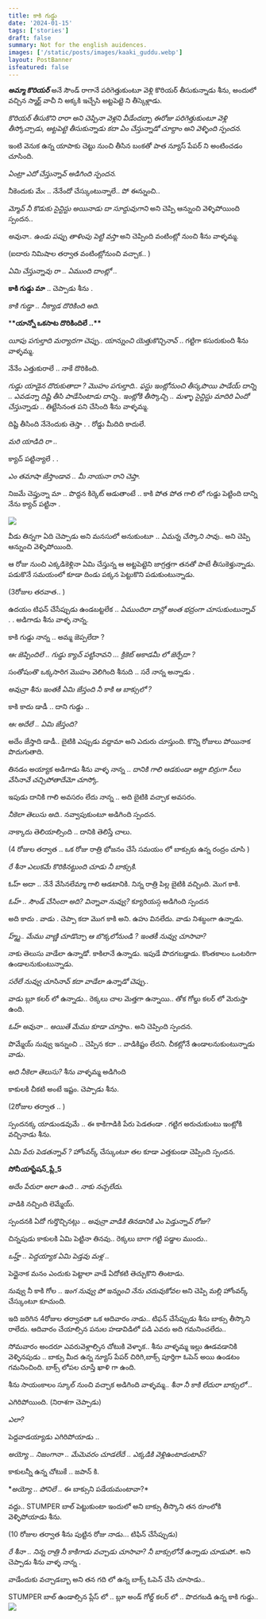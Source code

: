 ```yaml
---
title: కాకి గుడ్డు
date: '2024-01-15'
tags: ['stories']
draft: false
summary: Not for the english auidences.
images: ['/static/posts/images/kaaki_guddu.webp']
layout: PostBanner
isfeatured: false
---
```


**_అమ్మా కొరియర్_** అనే సౌండ్ రాగానే పరిగెత్తుకుంటూ వెళ్లి కొరియర్ తీసుకున్నాడు శీను, అందులో వచ్చిన స్మార్ట్ వాచీ ని అక్కకి ఇచ్చేసి అట్టపెట్టె ని తీస్కెళ్లాడు.

_కొరియర్ తీసుకొని రారా అని చెప్పినా వెళ్లని వీడేందబ్బా ఈరోజు పరిగెత్తుకుంటూ వెళ్లి తీస్కోచ్చాడు, అట్టపెట్టె తీసుకున్నాడు కదా ఏం చేస్తున్నాడో చూద్దాం అని వెళ్ళింది స్పందన._

ఇంటి వెనుక ఉన్న యాపాకు చెట్టు నుంచి తీసిన బంకతో పాత న్యూస్ పేపర్ ని అంటించడం చూసింది.

_ఏంట్రా ఎదో చేస్తున్నావ్ అడిగింది స్పందన._

నీకెందుకు మేఁ .. నేనేందో చేస్కుంటున్నాలే.. పో ఈన్నుంచి..

_మ్మోవ్ నీ కొడుకు సైన్టిస్టు అయినాడు దా సూద్దువుగాని_ అని చెప్పి ఆన్నుంచి వెళ్ళిపోయింది స్పందన..

_అవునా.. ఉండు పప్పు తాళింపు పెట్టి వస్తా_ అని చెప్పింది వంటింట్లో నుంచి శీను వాళ్ళమ్మ.

(ఐదారు నిమిషాల తర్వాత వంటింట్లోనుంచి వచ్చాక.. )

_ఏమి చేస్తున్నావు రా .. ఏముంది దాంట్లో .._

**కాకి గుడ్డు మా** .. చెప్పాడు శీను .

_కాకి గుడ్డా .. నీక్యాడ దొరికింది అది._

\***\*యాన్నో ఒకసాట దొరికిందిలే ..\*\***

_యీపు పగుల్తాది మర్యాదగా చెప్పు.. యాన్నుంచి యెత్తుకొచ్చినావ్_ .. గట్టిగా కసురుకుంది శీను వాళ్ళమ్మ.

నేనేం ఎత్తుకురాలే .. నాకే దొరికింది.

_గుడ్డు యాడైన దొరుకుతాదా ? మొహం పగుల్తాది.. ఫస్టు ఇంట్లోనుంచి తీస్కపొయి పాడేయ్ దాన్ని .. ఎవడన్నా దిష్టి తీసి పాడేసింటాడు దాన్ని.. ఇంట్లోకి తీస్కొచ్చి .. మళ్ళా సైన్టిస్టు మాదిరి ఏందో చేస్తున్నాడు_ .. తిట్టేసినంత పని చేసింది శీను వాళ్ళమ్మ.

దిష్టి తీసింది నేనెందుకు తెస్తా . . రోడ్డు మీదిది కాదులే.

_మరి యాడిది రా .._

క్యాచ్ పట్టిన్యాలే . .

_ఎం తమాషా జేస్తాండావ .. మీ నాయనా రాని చెప్తా._

నిజమే చెప్తున్నా మా .. పొద్దన కిర్కెట్ ఆడుతాంటే .. కాకి పోత పోత గాలి లో గుడ్డు పెట్టింది దాన్ని నేను క్యాచ్ పట్టినా .

![](/static/posts/images/kaaki_guddu.jpg)

వీడు తిన్నగా ఏది చెప్పాడు అని మనసులో అనుకుంటూ .. _ఏమన్న చేస్కొని సావు_.. అని చెప్పి ఆన్నుంచి వెళ్ళిపోయింది.

ఆ రోజు నుంచి ఎక్కడికెళ్లినా ఏమి చేస్తున్న ఆ అట్టపెట్టెని జాగ్రత్తగా తనతో పాటే తీసుకెళ్తున్నాడు. పడుకొనే సమయంలో కూడా దిండు పక్కన పెట్టుకొని పడుకుంటున్నాడు.

(3రోజుల తరవాత.. )

ఉదయం టిఫన్ చేసేప్పుడు ఉండబట్టలేక .. _ఏముందిరా దాన్లో అంత భద్రంగా చూసుకుంటున్నావ్_ . . అడిగాడు శీను వాళ్ళ నాన్న.

కాకి గుడ్డు నాన్న .. అమ్మ జెప్పలేదా ?

_ఆఁ జెప్పిందిలే .. గుడ్డు క్యాచ్ పట్టినావని ... క్రికెట్ అకాడమీ లో జెర్పేదా ?_

సంతోషంతొ ఒక్కసారిగ మొహం వెలిగింది శీనుది .. సరే నాన్న అన్నాడు .

_అవున్రా శీను ఇంతకీ ఏమి జేస్తంది నీ కాకి ఆ బాక్సులో ?_

కాకి కాదు డాడీ .. దాని గుడ్డు ..

_ఆఁ అదేలే .. ఏమి జేస్తంది?_

అదేం జేస్తాది డాడీ.. బైటికి ఎప్పుడు వద్దామా అని ఎదురు చూస్తుంది. కొన్ని రోజులు పోయినాక పొదుగుతాది.

తినడం అయ్యాక అడిగాడు శీను వాళ్ళ నాన్న .. _దానికి గాలి ఆడకుండా అట్లా బిర్రుగా సీలు వేసినావే చచ్చిపోతాదేమో చూస్కో._

ఇపుడు దానికి గాలి అవసరం లేదు నాన్న .. అది బైటికి వచ్చాక అవసరం.

_నీకెలా తెలుసు అది.._ నవ్వాపుకుంటూ అడిగింది స్పందన.

నాక్కాదు తెలియాల్సింది .. దానికి తెలిస్తే చాలు.

(4 రోజుల తర్వాత .. ఒక రోజు రాత్రి భోజనం చేసే సమయం లో బాక్సుకు ఉన్న రంద్రం చూసి )

_రే శీనా ఎలుకమే కొరికినట్టుంది చూడు నీ బాక్సుకి._

ఓహ్ అదా .. నేనే వేసినలేమ్మా గాలి ఆడటానికి. నిన్న రాత్రి పిల్ల బైటికి వచ్చింది. మొగ కాకి.

_ఓహ్ .. సౌండ్ చేసిందా అది? విన్నావా నువ్వు?_ క్యూరియస్గ అడిగింది స్పందన

అది కాదు . వాడు . చెప్పా కదా మొగ కాకి అని.
ఉహు వినలేదు. వాడు నిశబ్ధంగా ఉన్నాడు.

_హ్మ్మ్.. మేము వాణ్ణి చూడొచ్చా ఆ బొక్కలోనుండి ? ఇంతకీ నువ్వు చూసావా?_

నాకు తెలుసు వాడేలా ఉన్నాడో. కాకిలానే ఉన్నాడు. ఇపుడే పొదగబడ్డాడు. కొంతకాలం ఒంటరిగా ఉండాలనుకుంటున్నాడు.

_సరేలే నువ్వు చూసినావ్ కదా వాడేలా ఉన్నాడో చెప్పు.._

వాడు బ్లూ కలర్ లో ఉన్నాడు.. రెక్కలు చాల మెత్తగా ఉన్నాయి.. తోక గోల్డు కలర్ లో మెరుస్తా ఉంది.

_ఓహ్ అవునా .. అయితే మేము కూడా చూస్తాం.._ అని చెప్పింది స్పందన.

పొమ్మేయ్ నువ్వు ఇన్నుంచి .. చెప్పిన కదా .. వాడికిష్టం లేదని. చీకట్లోనే ఉండాలనుకుంటున్నాడు వాడు.

_అది నీకెలా తెలుసు?_ శీను వాళ్ళమ్మ అడిగింది

కాకులకి చీకటి అంటే ఇష్టం. చెప్పాడు శీను.

(2రోజుల తర్వాత .. )

స్పందనక్క యాడుండవుమే .. ఈ కాకిగాడికి పేరు పెడతండా . గట్టిగ అరుచుకుంటు ఇంట్లోకి వచ్చినాడు శీను.

_ఏమి పేరు పెడతన్నావ్ ?_ హోంవర్క్ చేస్కుంటూ తల కూడా ఎత్తకుండా చెప్పింది స్పందన.

**సోనీ*యా*స్టేషన్_ప్లే_5**

_అదేం పేరురా అలా ఉంది .. నాకు నచ్చలేదు._

వాడికి నచ్చింది లెమ్మేయ్.

స్పందనకి ఏదో గుర్తొచ్చినట్లు .. _అవున్రా వాడికి తినడానికి ఎం పెడ్తున్నావ్ రోజు?_

చిన్నపుడు కాకులకి ఏమి పెట్టినా తినవు.. రెక్కలు బాగా గట్టి పడ్డాల ముందు..

_ఒహ్హ్ .. పెద్దయ్యాక ఏమి పెడ్తవు మళ్ల .._

పెద్దైనాక మనం ఎందుకు పెట్టాలా వాడే ఏదోకటి తెచ్చుకొని తింటాడు.

నువ్వు నీ కాకి గోల .. _ఇంగ నువ్వు పో ఇన్నుంచి నేను చదువుకోవల_ అని చెప్పి మల్లి హోంవర్క్ చేస్కుంటూ కూచుంది.

ఇది జరిగిన 4రోజుల తర్వావతా ఒక ఆదివారం నాడు.. టిఫన్ చేసేప్పుడు శీను బాక్సు తీస్కొని రాలేదు. ఆదివారం చేయాల్సిన పనుల హడావిడిలో పడి ఎవరు అది గమనించలేదు..

సోమవారం అందరూ ఎవరువెళ్లాల్సిన చోటుకి వెళ్ళాక.. శీను వాళ్ళమ్మ ఇల్లు ఊడవడానికి వెళ్ళినపుడు .. బాక్సు మీద ఉన్న న్యూస్ పేపర్ చిరిగి,బాక్స్ పూర్తిగా ఓపెన్ అయి ఉండటం గమనించింది. బాక్స్ లోపల చూస్తే ఖాళి గా ఉంది.

శీను సాయంకాలం స్కూల్ నుంచి వచ్చాక అడిగింది వాళ్ళమ్మ.. _శీనా నీ కాకి లేదురా బాక్సులో .._

ఎగిరిపోయింది. (నిరాశగా చెప్పాడు)

_ఎలా?_

పెద్దవాడయ్యాడు ఎగిరిపోయాడు ..

_అయ్యో .. నిజంగానా .. మేమెవరం చూడలేదే .. ఎక్కడికి వెళ్లిఉంటాడంటావ్?_

కాకులన్నీ ఉన్న చోటుకే .. జపాన్ కి.

\*_అయ్యో .. పోనిలే .._ ఈ బాక్సుని పడేయమంటావా?\*

వద్దు.. STUMPER బాల్ పెట్టుకుంటా ఇందులో అని బాక్సు తీస్కొని తన రూంలోకి వెళ్ళిపోయాడు శీను.

(10 రోజుల తర్వాత శీను పుట్టిన రోజు నాడు... టిఫిన్ చేసేప్పుడు)

_రే శీనా .. నిన్న రాత్రి నీ కాకిగాడు వచ్చాడు చూసావా? నీ బాక్సులోనే ఉన్నాడు చూడుపో.._ అని చెప్పాడు శీను వాళ్ళ నాన్న .

వాడేందుకు వచ్చాడబ్బా అని తన గది లో ఉన్న బాక్స్ ఓపెన్ చేసి చూసాడు..

STUMPER బాల్ ఉండాల్సిన ప్లేస్ లో .. బ్లూ అండ్ గోల్డ్ కలర్ లో .. పొదగబడి ఉన్న కాకి గుడ్డు..
![](/static/posts/images/play_station.jpg)
